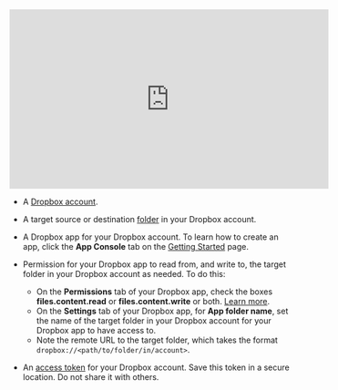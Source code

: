 <iframe
width="560"
height="315"
src="https://www.youtube.com/embed/yY9uuSe2UC4"
title="YouTube video player"
frameborder="0"
allow="accelerometer; autoplay; clipboard-write; encrypted-media; gyroscope; picture-in-picture"
allowfullscreen
></iframe>

- A [Dropbox account](https://www.dropbox.com/try/teams).
- A target source or destination [folder](https://help.dropbox.com/create-upload/creating-using-folders-on-dropbox) in your Dropbox account.
- A Dropbox app for your Dropbox account. To learn how to create an app, click the **App Console** tab on the [Getting Started](https://www.dropbox.com/developers/reference/getting-started) page.
- Permission for your Dropbox app to read from, and write to, the target folder in your Dropbox account as needed. To do this:

  - On the **Permissions** tab of your Dropbox app, check the boxes **files.content.read** or **files.content.write** or both. [Learn more](https://developers.dropbox.com/oauth-guide).
  - On the **Settings** tab of your Dropbox app, for **App folder name**, set the name of the target folder in your Dropbox account for your Dropbox app to have access to.
  - Note the remote URL to the target folder, which takes the format `dropbox://<path/to/folder/in/account>`.

- An [access token](https://dropbox.tech/developers/generate-an-access-token-for-your-own-account) for your Dropbox account. Save this token in a secure location. Do not share it with others.